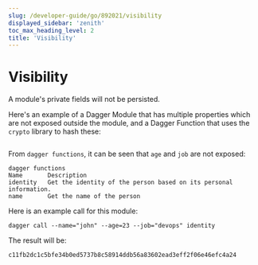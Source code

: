 ```yaml
---
slug: /developer-guide/go/892021/visibility
displayed_sidebar: 'zenith'
toc_max_heading_level: 2
title: 'Visibility'
---
```



# Visibility

<PartialExperimentalDocs />

A module's private fields will not be persisted.

Here's an example of a Dagger Module that has multiple properties which are not exposed outside the module, and a Dagger Function that uses the `crypto` library to hash these:

```go file=./snippets/visibility/main.go
```

From `dagger functions`, it can be seen that `age` and `job` are not exposed:

```shell
dagger functions
Name       Description
identity   Get the identity of the person based on its personal information.
name       Get the name of the person
```

Here is an example call for this module:

```shell
dagger call --name="john" --age=23 --job="devops" identity
```

The result will be:

```shell
c11fb2dc1c5bfe34b0ed5737b8c58914ddb56a83602ead3eff2f06e46efc4a24
```
